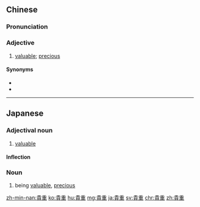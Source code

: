 {{also|贵重}}
==Chinese==
{{zh-forms|s=贵重}}

===Pronunciation===
{{zh-pron
|m=guìzhòng
|c=gwai3 zung6
|h=pfs=kui-chhung
|mn=kùi-tiōng
|cat=a
}}

===Adjective===
{{zh-adj}}

# [[valuable]]; [[precious]]

====Synonyms====
* {{zh-l|寶貴}}
* {{zh-l|有價值}}

{{zh-cat|Advanced}}

----

==Japanese==
{{ja-kanjitab|き|ちょう|yomi=on}}

===Adjectival noun===
{{ja-adj|infl=な|きちょう}}

# [[valuable]]

====Inflection====
{{ja-na|きちょう}}

===Noun===
{{ja-noun|きちょう}}

# being [[valuable]], [[precious]]

[[zh-min-nan:貴重]]
[[ko:貴重]]
[[hu:貴重]]
[[mg:貴重]]
[[ja:貴重]]
[[sv:貴重]]
[[chr:貴重]]
[[zh:貴重]]